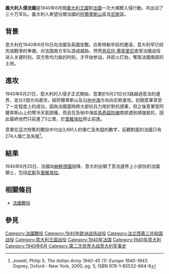 {{Infobox Military Conflict
|conflict=義大利入侵法國
|partof=[[第二次世界大战|第二次世界大战]]
|image=1940FranceJune.jpg
|caption=法國戰役進行時，義大利從南面入侵法國
|date=1940年6月10日 – 1940年6月21日
|place=[[法國|法國]][[阿爾卑斯山|阿爾卑斯山]]區
|result=*法國戰術性勝利。雙方其後簽訂{{link-en|法意停戰條約|Franco-Italian Armistice}}
|combatant1=[[File:Flag_of_France.svg|22px]] [[法兰西第三共和国|法兰西第三共和国]]
|combatant2=[[File:Flag_of_Italy_(1861-1946)_crowned.svg|22x20px]] [[義大利王國_(1861年－1946年)|義大利王國]]
|commander1=[[File:Flag_of_France.svg|22px]] {{link-en|勒內·奧爾里|René Olry}}
|commander2=[[File:Flag_of_Italy_(1861-1946)_crowned.svg|22x20px]] [[翁貝托二世|翁貝托王儲]]<br />
[[File:Flag_of_Italy_(1861-1946)_crowned.svg|22x20px]] [[阿尔弗雷多·古佐尼|阿尔弗雷多·古佐尼]]<br />
[[File:Flag_of_Italy_(1861-1946)_crowned.svg|22x20px]] {{link-en|彼得罗·平托|Pietro Pintor}}
|strength1=170,000人 
|strength2=300,000人
|casualties1=40人陣亡<br>84人受傷<br>150人失蹤
|casualties2=631人陣亡<br>2,631人受傷<br>616人失蹤
}}
{{Campaignbox Western Front (World War II)}}
{{Campaignbox World War II}}
'''義大利入侵法國'''是1940年6月間[[義大利王國_(1861年－1946年)|義大利王國]]對[[法國|法國]]一次大規模入侵行動，共出动了三十万军队。義大利人希望佔領法國的[[阿爾卑斯山|阿爾卑斯山]]區及[[尼斯|尼斯]]區。

==背景==
意大利在1940年6月10日向法國及英國宣戰。应希特勒早前的邀请，意大利早已经完成戰爭的準備，对法国南方军队造成威胁。然而[[貝尼托·墨索里尼|貝尼托·墨索里尼]]直至法國战役进入关键时刻，双方势均力敌的时刻，才开始参战，并趁火打劫，奪取法國南部的土地。

==進攻==
1940年6月21日，意大利的入侵才正式開始，意軍於6月21日分3路越過意法的邊界，並分2個方向進攻，經阿爾卑斯山及沿[[地中海|地中海]]方向向尼斯進攻。初期意軍享受了一定程度上的成功，因為法國當時將大部份兵力用於對抗德軍，但之後意軍受阿爾卑斯山上的寒冷天氣困擾，而且在{{link-en|阿爾卑斯防線|Alpine Line}}及地中海區[[馬奇諾防線|馬奇諾防線]]南部遇到頑強抵抗，因此最終他們只前進了5公里，於[[芒通|里維埃拉]]停止前進。

意軍在這次短暫的戰役中付出3,881人的傷亡及失蹤的數字，反觀對面的法國只有274人傷亡及失蹤<ref>Jowett, Philip S. ''The Italian Army 1940-45 (1): Europe 1940-1943''. Osprey, Oxford - New York, 2000, pg. 5, ISBN 978-1-85532-864-8</ref>。

==結果==
1940年6月25日，法國向[[納粹德國|納粹德國]]投降，意大利佔領了意法邊界上小部份的法國領土，包括[[尼斯|尼斯]]及[[蔚藍海岸|里維埃拉]]。

==相關條目==
*[[法國戰役|法國戰役]]

==參見==
{{Reflist}}
[[Category:法國戰役|Category:法國戰役]]
[[Category:1940年欧洲战场战役|Category:1940年欧洲战场战役]]
[[Category:法兰西第三共和国战役|Category:法兰西第三共和国战役]]
[[Category:意大利王国战役|Category:意大利王国战役]]
[[Category:1940年法国|Category:1940年法国]]
[[Category:1940年意大利|Category:1940年意大利]]
[[Category:1940年6月|Category:1940年6月]]
[[Category:第二次世界大战意大利军事史|Category:第二次世界大战意大利军事史]]
